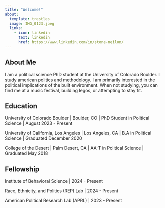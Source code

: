 ```yaml
---
title: "Welcome!"
about:
  template: trestles
  image: IMG_0123.jpeg
  links:
    - icon: linkedin
      text: linkedin
      href: https://www.linkedin.com/in/stone-neilon/
---
```


## About Me

I am a political science PhD student at the University of Colorado Boulder. I study american politics and methodology. I am primarily interested in the political implications of the built environment. When not studying, you can find me at a music festival, building legos, or attempting to stay fit.

## Education

University of Colorado Boulder \| Boulder, CO \| PhD Student in Political Science \| August 2023 - Present

University of California, Los Angeles \| Los Angeles, CA \| B.A in Political Science \| Graduated December 2020

College of the Desert \| Palm Desert, CA \| AA-T in Political Science \| Graduated May 2018

## Fellowship

Institute of Behavioral Science \| 2024 - Present

Race, Ethnicity, and Politics (REP) Lab \| 2024 - Present

American Political Research Lab (APRL) \| 2023 - Present
